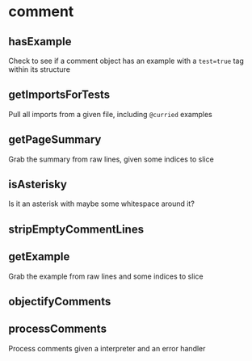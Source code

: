 # comment



## hasExample

Check to see if a comment object has an example with a `test=true` tag within its structure


## getImportsForTests

Pull all imports from a given file, including `@curried` examples


## getPageSummary

Grab the summary from raw lines, given some indices to slice


## isAsterisky

Is it an asterisk with maybe some whitespace around it?


## stripEmptyCommentLines


## getExample

Grab the example from raw lines and some indices to slice


## objectifyComments


## processComments

Process comments given a interpreter and an error handler
